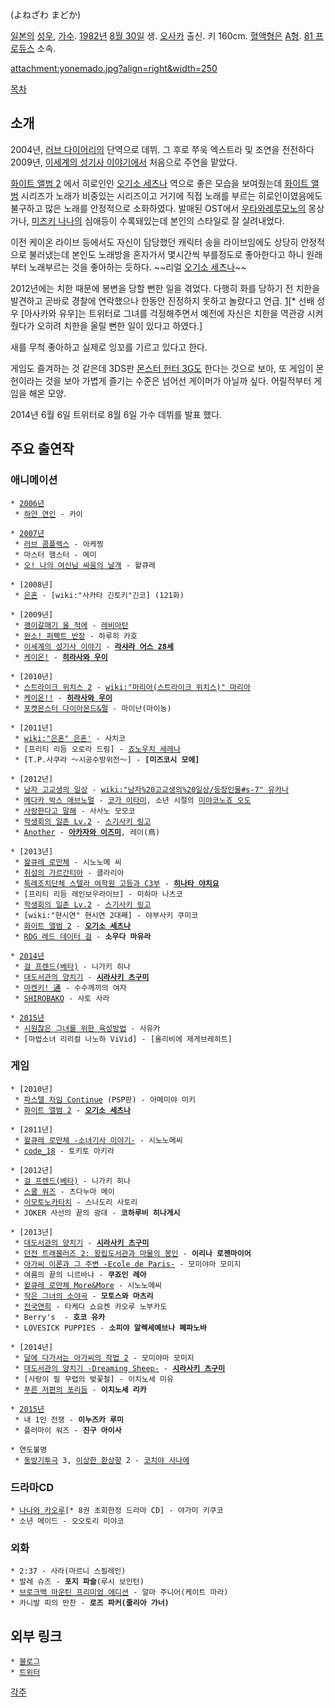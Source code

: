 {{{+1 米澤円 }}} (よねざわ まどか)

[[일본]]의 [[성우]], [[가수]]. [[1982년]] [[8월 30일]] 생. [[오사카]] 출신. 키 160cm. [[혈액형]]은 [[A형]]. [[81 프로듀스]] 소속.

attachment:yonemado.jpg?align=right&width=250

[[목차]]

== 소개 ==
2004년, [[러브 다이어리]]의 단역으로 데뷔. 그 후로 쭈욱 엑스트라 및 조연을 전전하다 2009년, [[이세계의 성기사 이야기]]에서 처음으로 주연을 맡았다.

[[화이트 앨범 2]] 에서 히로인인 [[오기소 세츠나]] 역으로 좋은 모습을 보여줬는데 [[화이트 앨범]] 시리즈가 노래가 비중있는 시리즈이고 거기에 직접 노래를 부르는 히로인이였음에도 불구하고 많은 노래를 안정적으로 소화하였다. 발매된 OST에서 [[우타와레루모노]]의 몽상가나, [[미즈키 나나]]의 심애등이 수록돼있는데 본인의 스타일로 잘 살려내었다. 

이전 케이온 라이브 등에서도 자신이 담당했던 캐릭터 송을 라이브임에도 상당히 안정적으로 불러냈는데 본인도 노래방을 혼자가서 몇시간씩 부를정도로 좋아한다고 하니 원래부터 노래부르는 것을 좋아하는 듯하다. ~~리얼 [[오기소 세츠나]]~~

2012년에는 치한 때문에 봉변을 당할 뻔한 일을 겪었다. 다행히 화를 당하기 전 치한을 발견하고 곧바로 경찰에 연락했으나 한동안 진정하지 못하고 놀랐다고 언급. [https://twitter.com/yone_mado/status/165818294715162624][* 선배 성우 [아사카와 유우]는 트위터로 그녀를 걱정해주면서 예전에 자신은 치한을 역관광 시켜줬다가 오히려 치한을 울릴 뻔한 일이 있다고 하였다.]

새를 무척 좋아하고 실제로 잉꼬를 기르고 있다고 한다.

게임도 즐겨하는 것 같은데 3DS판 [[몬스터 헌터 3G]]도 한다는 것으로 보아, 또 게임이 몬헌이라는 것을 보아 가볍게 즐기는 수준은 넘어선 게이머가 아닐까 싶다. 어릴적부터 게임을 해온 모양. 

2014년 6월 6일 트위터로 8월 6일 가수 데뷔를 발표 했다.

== 주요 출연작 ==
=== 애니메이션 ===
 * [[2006년]]
  * [[하얀 연인]] - 카이

 * [[2007년]]
  * [[러브 콤플렉스]] - 아케찡
  * 마스터 햄스터 - 메미
  * [[오! 나의 여신님|오! 나의 여신님 싸움의 날개]] - 왈큐레

 * [2008년]
  * [[은혼]] - [wiki:"사카타 긴토키"긴코] (121화)

 * [2009년]
  * [[괭이갈매기 울 적에]] - [[연옥의 일곱 자매#s-2.2|레비아탄]]
  * [[완소! 퍼펙트 반장]] - 하루히 카호
  * [[이세계의 성기사 이야기]] - '''[[라샤라 어스 28세]]'''
  * [[케이온!]] - '''[[히라사와 우이]]'''

 * [2010년]
  * [[스트라이크 위치스|스트라이크 위치스 2]] - [[wiki:"마리아(스트라이크 위치스)" 마리아]]
  * [[케이온!!]] - '''[[히라사와 우이]]'''
  * [[포켓몬스터 다이아몬드&펄]] - 마이난(마이농)

 * [2011년]
  * [[wiki:"은혼" 은혼']] - 사치코
  * [프리티 리듬 오로라 드림] - [[죠노우치 세레나]]
  * [T.P.사쿠라 〜시공수방위전〜] - '''[미즈코시 모에]'''

 * [2012년]
  * [[남자 고교생의 일상]] - [[wiki:"남자%20고교생의%20일상/등장인물#s-7" 유카나]]
  * [[메다카 박스|메다카 박스 애브노멀]] - [[코가 이타미]], 소년 시절의 [[미야코노죠 오도]]
  * [[사랑한다고 말해]] - 사사노 모모코
  * [[학생회의 일존|학생회의 일존 Lv.2]] - [[스기사키 링고]]
  * [[Another]] - '''[[아카자와 이즈미]]''', 레이(鳥)

 * [2013년]
  * [[왈큐레 로만체 -소녀기사 이야기-|왈큐레 로만체]] - 시노노메 씨
  * [[취성의 가르간티아]] - 클라리아
  * [[특례조치단체 스텔라 여학원 고등과 C3부]] - '''[[히나타 야치요]]'''
  * [프리티 리듬 레인보우라이브] - 미하마 나츠코
  * [[헤키요 고교 학생회 의사록|학생회의 일존 Lv.2]] - [[스기사키 링고]]
  * [wiki:"현시연" 현시연 2대째] - 야부사키 쿠미코
  * [[화이트 앨범 2]] - '''[[오기소 세츠나]]'''
  * [[RDG 레드 데이터 걸]] - '''소우다 마유라'''

 * [[2014년]]
  * [[걸 프렌드(베타)]] - 니가키 히나
  * [[대도서관의 양치기]] - '''[[시라사키 츠구미]]'''
  * [[마켄키|마켄키! 通]] - 수수께끼의 여자
  * [[SHIROBAKO]] - 사토 사라

 * [[2015년]]
  * [[시원찮은 그녀를 위한 육성방법]] - 사유카
  * [마법소녀 리리컬 나노하 ViVid] - [올리비에 제게브레히트]
=== 게임 ===
 * [2010년]
  * [[파스텔 차임 Continue]] (PSP판) - 아메미야 미키
  * [[화이트 앨범 2]] - '''[[오기소 세츠나]]'''

 * [2011년]
  * [[왈큐레 로만체 -소녀기사 이야기-]] - 시노노메씨
  * [[code_18]] - 토키토 아키라

 * [2012년]
  * [[걸 프렌드(베타)]] - 니가키 히나
  * [[스쿨 워즈]] - 츠다누마 메이
  * [[이모토노카타치]] - 스나도리 사토리
  * JOKER 사선의 끝의 광대 - '''코하루비 히나게시'''

 * [2013년]
  * [[대도서관의 양치기]] - '''[[시라사키 츠구미]]'''
  * [[던전 트래블러즈 2: 왕립도서관과 마물의 봉인]] - '''이리나 로젠마이어'''
  * [[아가씨 이론과 그 주변 -Ecole de Paris-]] - 모미야마 모미지
  * 여름의 끝의 니르바나 - '''쿠죠인 레아'''
  * [[왈큐레 로만체 -소녀기사 이야기-|왈큐레 로만체 More&More]] - 시노노메씨
  * [[작은 그녀의 소야곡]] - '''모토스와 마츠리'''
  * [[전국연희]] - 타케다 쇼요켄 카오루 노부카도
  * Berry's  - '''호코 유카'''
  * LOVESICK PUPPIES - '''소피야 알렉세예브나 폐파노바'''

 * [2014년]
  * [[달에 다가서는 아가씨의 작법 2]] - 모미야마 모미지
  * [[대도서관의 양치기|대도서관의 양치기 -Dreaming Sheep-]] - '''[[시라사키 츠구미]]'''
  * [사랑이 필 무렵의 벚꽃철] - 이치노세 미유
  * [[푸른 저편의 포리듬]] - '''이치노세 리카'''

 * [[2015년]]
  * 내 1인 전쟁 - '''이누즈카 루미'''
  * 플러마이 워즈 - '''진구 아이사'''

 * 연도불명
  * [[동방기투극]] 3, [[이상한 환상향]] 2 - [[코치야 사나에]]

=== 드라마CD ===
 * [[나나와 카오루]][* 8권 초회한정 드라마 CD] - 야가미 키쿠코
 * 소년 메이드 - 오오토리 미야코

=== 외화 ===
 * 2:37 - 사라(마르니 스필레인)
 * 발레 슈즈 - '''포지 파슬'''(루시 보인턴)
 * [[브로크백 마운틴|브로크백 마운틴 프리미엄 에디션]] - 알마 주니어(케이트 마라)
 * 카니발 피의 만찬 - '''로즈 파커(줄리아 가너)'''

== 외부 링크 ==
 * [http://ameblo.jp/madoka-diary/ 블로그]
 * [https://twitter.com/yone_mado 트위터]

[[각주]]
